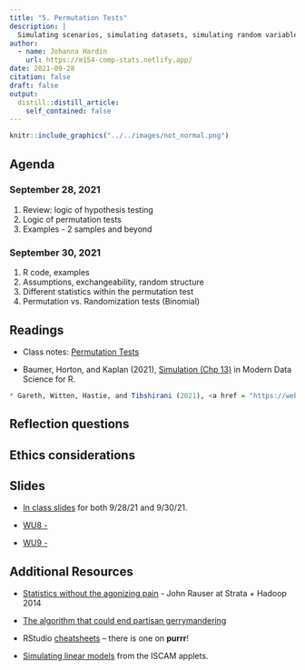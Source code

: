 ```yaml
---
title: "5. Permutation Tests"
description: |
  Simulating scenarios, simulating datasets, simulating random variables.
author:
  - name: Johanna Hardin
    url: https://m154-comp-stats.netlify.app/  
date: 2021-09-28
citation: false
draft: false
output:
  distill::distill_article:
    self_contained: false
---
```



```r
knitr::include_graphics("../../images/not_normal.png")
```



## Agenda <i class="fas fa-calendar-alt" target="_blank"></i>

### September 28, 2021

1. Review: logic of hypothesis testing
2. Logic of permutation tests
3. Examples - 2 samples and beyond



### September 30, 2021

1. R code, examples
2. Assumptions, exchangeability, random structure
3. Different statistics within the permutation test
4. Permutation vs. Randomization tests (Binomial)


## Readings <i class="fas fa-book-open"></i> 

* Class notes: <a href = "http://st47s.com/Math154/Notes/permschp.html" target= "_blank">Permutation Tests</a>

* Baumer, Horton, and Kaplan (2021), <a href = "https://mdsr-book.github.io/mdsr2e/ch-simulation.html" target = "_blank">Simulation (Chp 13)</a> in Modern Data Science for R.

```r
* Gareth, Witten, Hastie, and Tibshirani (2021), <a href = "https://web.stanford.edu/~hastie/ISLR2/ISLRv2_website.pdf" target = "_blank">The Bootstrap (section 5.2) </a> Introduction to Statistical Learning.
```

## Reflection questions <i class="fas fa-lightbulb"></i>



## Ethics considerations <i class="fas fa-balance-scale"></i> 



## Slides <i class="fas fa-desktop"></i> 


* <a href = "https://m154-comp-stats.netlify.app/slides/2021-09-28-permutations" target = "_blank">In class slides</a> for both 9/28/21 and 9/30/21.

* <a href = "https://m154-comp-stats.netlify.app/slides/Math154_WU8_.pdf" target = "_blank">WU8 - </a>

* <a href = "https://m154-comp-stats.netlify.app/slides/Math154_WU9_.pdf" target = "_blank">WU9 - </a>

## Additional Resources <i class="fas fa-laptop"></i> 


* <a href = "https://www.youtube.com/watch?v=5Dnw46eC-0o" target = "_blank">Statistics without the agonizing pain</a> - John Rauser at Strata + Hadoop 2014


* <a href = "https://www.youtube.com/watch?v=gRCZR_BbjTo&t=125s" target = "_blank">The algorithm that could end partisan gerrymandering</a>

* RStudio <a href = "https://www.rstudio.com/resources/cheatsheets/" target = "_blank">cheatsheets</a> -- there is one on **purrr**!

* [Simulating linear models](http://www.rossmanchance.com/applets/2021/regshuffle/regshuffle.htm) from the ISCAM applets.





